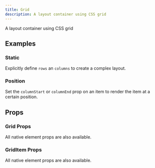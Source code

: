 ```yaml
---
title: Grid
description: A layout container using CSS grid
---
```


A layout container using CSS grid

<Demo fileName="grid.tsx" />

## Examples

### Static

Explicitly define `rows` an `columns` to create a complex layout.

<Demo fileName="grid-static.tsx" />

### Position

Set the `columnStart` or `columnEnd` prop on an item to render the item at a certain position.

<Demo fileName="grid-position.tsx" />

## Props

### Grid Props

All native element props are also available.

<PropsTable component="Grid" />

### GridItem Props

All native element props are also available.

<PropsTable component="GridItem" />
